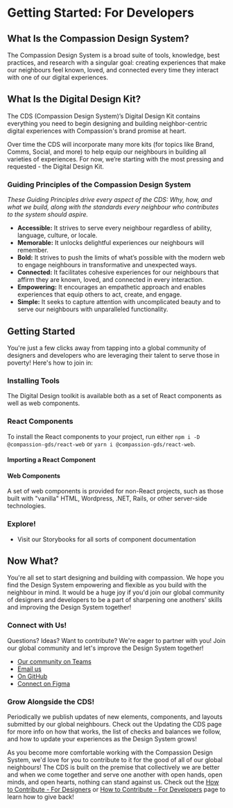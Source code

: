 
<Meta title="Getting Started/For Developers" />

# Getting Started: For Developers

## What Is the Compassion Design System?

The Compassion Design System is a broad suite of tools, knowledge, best
practices, and research with a singular goal: creating experiences that make our
neighbours feel known, loved, and connected every time they interact with one of
our digital experiences.

## What Is the Digital Design Kit?

The CDS (Compassion Design System)’s Digital Design Kit contains everything you
need to begin designing and building neighbor-centric digital experiences with
Compassion's brand promise at heart.

Over time the CDS will incorporate many more kits (for topics like Brand, Comms,
Social, and more) to help equip our neighbours in building all varieties of
experiences. For now, we’re starting with the most pressing and requested - the
Digital Design Kit.

### Guiding Principles of the Compassion Design System

_These Guiding Principles drive every aspect of the CDS: Why, how, and what we
build, along with the standards every neighbour who contributes to the system
should aspire._

- **Accessible:** It strives to serve every neighbour regardless of ability,
  language, culture, or locale.
- **Memorable:** It unlocks delightful experiences our neighbours will remember.
- **Bold:** It strives to push the limits of what’s possible with the modern web
  to engage neighbours in transformative and unexpected ways.
- **Connected:** It facilitates cohesive experiences for our neighbours that
  affirm they are known, loved, and connected in every interaction.
- **Empowering:** It encourages an empathetic approach and enables experiences
  that equip others to act, create, and engage.
- **Simple:** It seeks to capture attention with uncomplicated beauty and to serve
  our neighbours with unparalleled functionality.

## Getting Started

You're just a few clicks away from tapping into a global community of designers
and developers who are leveraging their talent to serve those in poverty! Here's
how to join in:

### Installing Tools

The Digital Design toolkit is available both as a set of React components as
well as web components.

### React Components

To install the React components to your project, run either `npm i -D @compassion-gds/react-web` or `yarn i @compassion-gds/react-web`.

#### Importing a React Component

#### Web Components

A set of web components is provided for non-React projects, such as those built
with "vanilla" HTML, Wordpress, .NET, Rails, or other server-side technologies.

<!-- #### Importing a Web Component

[…] -->

### Explore!

<!-- - Watch our "Getting Started" screencast!\*  -->

- Visit our Storybooks for all sorts of component documentation

## Now What?

You're all set to start designing and building with compassion. We hope you find
the Design System empowering and flexible as you build with the neighbour in
mind. It would be a huge joy if you'd join our global community of designers
and developers to be a part of sharpening one anothers' skills and improving the
Design System together!

### Connect with Us!

Questions? Ideas? Want to contribute? We're eager to partner with you! Join our
global community and let's improve the Design System together!

- [Our community on Teams](https://teams.microsoft.com/l/team/19%3ab931ee38989d4645866ad97918692180%40thread.tacv2/conversations?groupId=6bc4beeb-823e-483d-8f65-512f2602dbbb&tenantId=d3c08eb3-7c4c-4a01-bc01-6c67b56c8da9)
- [Email us](mailto:globalux@compassion.com?subject=Compassion%20Design%20System)
- [On GitHub](https://github.com/compassion-gds)
- [Connect on Figma](https://www.figma.com/@compassion)

### Grow Alongside the CDS!

Periodically we publish updates of new elements, components, and layouts
submitted by our global neighbours. Check out the Updating the CDS page for more
info on how that works, the list of checks and balances we follow, and how to
update your experiences as the Design System grows!

As you become more comfortable working with the Compassion Design System, we'd
love for you to contribute to it for the good of all of our global neighbours!
The CDS is built on the premise that collectively we are better and when we come
together and serve one another with open hands, open minds, and open hearts,
nothing can stand against us. Check out the [How to Contribute - For
Designers](https://www.notion.so/How-to-Contribute-For-Designers-befaec3a0de8430b800b40f15c1525c9)
or [How to Contribute - For
Developers](https://www.notion.so/How-to-Contribute-For-Developers-83c7217888ef4722a4ced04555af6d50)
page to learn how to give back!

